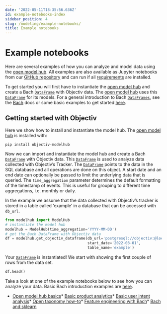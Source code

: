 ```yaml
---
date: '2022-05-11T18:35:56.636Z'
id: example-notebooks-index
sidebar_position: 4
slug: /modeling/example-notebooks/
title: Example notebooks
---
```


# Example notebooks

Here are several examples of how you can analyze and model data using the
[open model hub](/modeling/open-model-hub/index.mdx). All examples are also available as Jupyter notebooks from our [GitHub
repository](https://github.com/objectiv/objectiv-analytics/tree/main/notebooks) and can run if all
[requirements](https://github.com/objectiv/objectiv-analytics/blob/main/notebooks/requirements.txt) are
installed.

To get started you will first have to instantiate the [open model hub](/modeling/open-model-hub/index.mdx) and create a
Bach [`DataFrame`](/modeling/bach/api-reference/DataFrame/bach.DataFrame.mdx) with Objectiv data. The [open model hub](/modeling/open-model-hub/index.mdx) uses
this [`DataFrame`](/modeling/bach/api-reference/DataFrame/bach.DataFrame.mdx) for its models. For a general introduction to
Bach [`DataFrames`](/modeling/bach/api-reference/DataFrame/bach.DataFrame.mdx), see the [Bach](/modeling/bach/index.mdx) docs or some basic examples to get
started [here](/modeling/bach/examples.mdx).

## Getting started with Objectiv

Here we show how to install and instantiate the model hub.
The [open model hub](/modeling/open-model-hub/index.mdx) is installed with:

```console
pip install objectiv-modelhub
```

Now we can import and instantiate the model hub and create a Bach [`DataFrame`](/modeling/bach/api-reference/DataFrame/bach.DataFrame.mdx) with
Objectiv data. This [`DataFrame`](/modeling/bach/api-reference/DataFrame/bach.DataFrame.mdx) is used to analyze data collected with Objectiv’s
Tracker. The [`DataFrame`](/modeling/bach/api-reference/DataFrame/bach.DataFrame.mdx) points to the data in the SQL database and all operations
are done on this object. A start date and an end date can optionally be passed to limit the underlying data
that is queried. The `time_aggregation` parameter determines the default formatting of the timestamp of
events. This is useful for grouping to different time aggregations, i.e. monthly or daily.

In the example we assume that the data collected with Objectiv’s tracker is stored in a table called
‘example’ in a database that can be accessed with `db_url`.

```python
from modelhub import ModelHub
# instantiate the model hub
modelhub = ModelHub(time_aggregation='YYYY-MM-DD')
# get the Bach DataFrame with Objectiv data
df = modelhub.get_objectiv_dataframe(db_url='postgresql://objectiv:@localhost:5432/objectiv',
                                     start_date='2022-03-01',
                                     table_name='example')
```

Your [`DataFrame`](/modeling/bach/api-reference/DataFrame/bach.DataFrame.mdx) is instantiated! We start with showing the first couple of rows
from the data set.

```python
df.head()
```

Take a look at one of the example notebooks below to see how you can analyze your data. Basic Bach
introduction examples are [here](/modeling/bach/examples.mdx).

* [Open model hub basics](/modeling/example-notebooks/modelhub-basics.mdx)* [Basic product analytics](/modeling/example-notebooks/product-analytics.mdx)* [Basic user intent analysis](/modeling/example-notebooks/user-intent.mdx)* [Open taxonomy how-to](/modeling/example-notebooks/open-taxonomy.mdx)* [Feature engineering with Bach](/modeling/example-notebooks/feature-engineering.mdx)* [Bach and sklearn](/modeling/example-notebooks/machine-learning.mdx)
